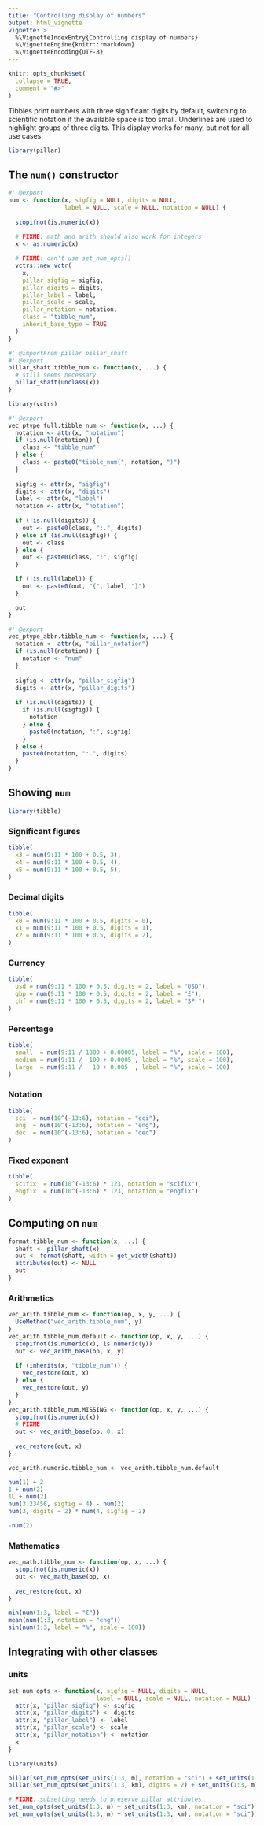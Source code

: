 ```yaml
---
title: "Controlling display of numbers"
output: html_vignette
vignette: >
  %\VignetteIndexEntry{Controlling display of numbers}
  %\VignetteEngine{knitr::rmarkdown}
  %\VignetteEncoding{UTF-8}
---
```


```r
knitr::opts_chunk$set(
  collapse = TRUE,
  comment = "#>"
)
```

Tibbles print numbers with three significant digits by default, switching to scientific notation if the available space is too small.
Underlines are used to highlight groups of three digits.
This display works for many, but not for all use cases.

```r
library(pillar)
```

## The `num()` constructor

```r
#' @export
num <- function(x, sigfig = NULL, digits = NULL, 
                label = NULL, scale = NULL, notation = NULL) {
  
  stopifnot(is.numeric(x))
  
  # FIXME: math and arith should also work for integers
  x <- as.numeric(x)

  # FIXME: can't use set_num_opts()
  vctrs::new_vctr(
    x,
    pillar_sigfig = sigfig,
    pillar_digits = digits,
    pillar_label = label,
    pillar_scale = scale,
    pillar_notation = notation,
    class = "tibble_num",
    inherit_base_type = TRUE
  )
}

#' @importFrom pillar pillar_shaft
#' @export
pillar_shaft.tibble_num <- function(x, ...) {
  # still seems necessary
  pillar_shaft(unclass(x))
}

library(vctrs)

#' @export
vec_ptype_full.tibble_num <- function(x, ...) {
  notation <- attr(x, "notation")
  if (is.null(notation)) {
    class <- "tibble_num"
  } else {
    class <- paste0("tibble_num(", notation, ")")
  }
  
  sigfig <- attr(x, "sigfig")
  digits <- attr(x, "digits")
  label <- attr(x, "label")
  notation <- attr(x, "notation")
  
  if (!is.null(digits)) {
    out <- paste0(class, ":.", digits)
  } else if (is.null(sigfig)) {
    out <- class
  } else {
    out <- paste0(class, ":", sigfig)
  }

  if (!is.null(label)) {
    out <- paste0(out, "{", label, "}")
  }

  out
}

#' @export
vec_ptype_abbr.tibble_num <- function(x, ...) {
  notation <- attr(x, "pillar_notation")
  if (is.null(notation)) {
    notation <- "num"
  }
  
  sigfig <- attr(x, "pillar_sigfig")
  digits <- attr(x, "pillar_digits")
  
  if (is.null(digits)) {
    if (is.null(sigfig)) {
      notation
    } else {
      paste0(notation, ":", sigfig)
    }
  } else {
    paste0(notation, ":.", digits)
  }
}
```

## Showing `num`

```r
library(tibble)
```


### Significant figures

```r
tibble(
  x3 = num(9:11 * 100 + 0.5, 3),
  x4 = num(9:11 * 100 + 0.5, 4),
  x5 = num(9:11 * 100 + 0.5, 5),
)
```


### Decimal digits

```r
tibble(
  x0 = num(9:11 * 100 + 0.5, digits = 0),
  x1 = num(9:11 * 100 + 0.5, digits = 1),
  x2 = num(9:11 * 100 + 0.5, digits = 2),
)
```


### Currency

```r
tibble(
  usd = num(9:11 * 100 + 0.5, digits = 2, label = "USD"),
  gbp = num(9:11 * 100 + 0.5, digits = 2, label = "£"),
  chf = num(9:11 * 100 + 0.5, digits = 2, label = "SFr")
)
```


### Percentage

```r
tibble(
  small  = num(9:11 / 1000 + 0.00005, label = "%", scale = 100),
  medium = num(9:11 /  100 + 0.0005 , label = "%", scale = 100),
  large  = num(9:11 /   10 + 0.005  , label = "%", scale = 100)
)
```


### Notation

```r
tibble(
  sci  = num(10^(-13:6), notation = "sci"),
  eng  = num(10^(-13:6), notation = "eng"),
  dec  = num(10^(-13:6), notation = "dec")
)
```


### Fixed exponent

```r
tibble(
  scifix  = num(10^(-13:6) * 123, notation = "scifix"),
  engfix  = num(10^(-13:6) * 123, notation = "engfix")
)
```

## Computing on `num`

```r
format.tibble_num <- function(x, ...) {
  shaft <- pillar_shaft(x)
  out <- format(shaft, width = get_width(shaft))
  attributes(out) <- NULL
  out
}
```

### Arithmetics

```r
vec_arith.tibble_num <- function(op, x, y, ...) {
  UseMethod("vec_arith.tibble_num", y)
}
vec_arith.tibble_num.default <- function(op, x, y, ...) {
  stopifnot(is.numeric(x), is.numeric(y))
  out <- vec_arith_base(op, x, y)
  
  if (inherits(x, "tibble_num")) {
    vec_restore(out, x)
  } else {
    vec_restore(out, y)
  }
}
vec_arith.tibble_num.MISSING <- function(op, x, y, ...) {
  stopifnot(is.numeric(x))
  # FIXME
  out <- vec_arith_base(op, 0, x)
  
  vec_restore(out, x)
}

vec_arith.numeric.tibble_num <- vec_arith.tibble_num.default
```

```r
num(1) + 2
1 + num(2)
1L + num(2)
num(3.23456, sigfig = 4) - num(2)
num(3, digits = 2) * num(4, sigfig = 2)
```

```r
-num(2)
```

### Mathematics

```r
vec_math.tibble_num <- function(op, x, ...) {
  stopifnot(is.numeric(x))
  out <- vec_math_base(op, x)
  
  vec_restore(out, x)
}
```

```r
min(num(1:3, label = "€"))
mean(num(1:3, notation = "eng"))
sin(num(1:3, label = "%", scale = 100))
```

## Integrating with other classes

### units

```r
set_num_opts <- function(x, sigfig = NULL, digits = NULL, 
                         label = NULL, scale = NULL, notation = NULL) {
  attr(x, "pillar_sigfig") <- sigfig
  attr(x, "pillar_digits") <- digits
  attr(x, "pillar_label") <- label
  attr(x, "pillar_scale") <- scale
  attr(x, "pillar_notation") <- notation
  x
}

library(units)

pillar(set_num_opts(set_units(1:3, m), notation = "sci") + set_units(1:3, km))
pillar(set_num_opts(set_units(1:3, km), digits = 2) + set_units(1:3, m))

# FIXME: subsetting needs to preserve pillar attributes
set_num_opts(set_units(1:3, m) + set_units(1:3, km), notation = "sci")
set_num_opts(set_units(1:3, m) + set_units(1:3, km), notation = "sci")[1:3]
```
